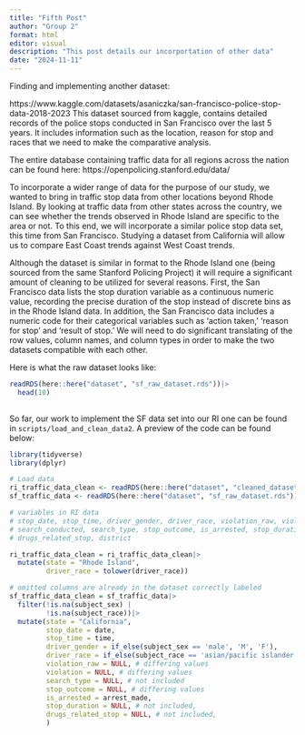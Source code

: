 ```yaml
---
title: "Fifth Post"
author: "Group 2"
format: html
editor: visual
description: "This post details our incorportation of other data"
date: "2024-11-11"
---
```


Finding and implementing another dataset:

https://www.kaggle.com/datasets/asaniczka/san-francisco-police-stop-data-2018-2023
This dataset sourced from kaggle, contains detailed records of the police stops conducted in San Francisco over the last 5 years. It includes information such as the location, reason for stop and races that we need to make the comparative analysis.

The entire database containing traffic data for all regions across the nation can be found here:
https://openpolicing.stanford.edu/data/

To incorporate a wider range of data for the purpose of our study, we wanted to bring in traffic stop data from other locations beyond Rhode Island. By looking at traffic data from other states across the country, we can see whether the trends observed in Rhode Island are specific to the area or not. To this end, we will incorporate a similar police stop data set, this time from San Francisco. Studying a dataset from California will allow us to compare East Coast trends against West Coast trends. 

Although the dataset is similar in format to the Rhode Island one (being sourced from the same Stanford Policing Project) it will require a significant amount of cleaning to be utilized for several reasons. First, the San Francisco data lists the stop duration variable as a continuous numeric value, recording the precise duration of the stop instead of discrete bins as in the Rhode Island data. In addition, the San Francisco data includes a numeric code for their categorical variables such as ‘action taken,’ ‘reason for stop’ and ‘result of stop.’ We will need to do significant translating of the row values, column names, and column types in order to make the two datasets compatible with each other. 

Here is what the raw dataset looks like:

```r
readRDS(here::here("dataset", "sf_raw_dataset.rds"))|>
  head(10)
  
```

So far, our work to implement the SF data set into our RI one can be found in `scripts/load_and_clean_data2`. A preview of the code can be found below:

```r
library(tidyverse)
library(dplyr)

# Load data
ri_traffic_data_clean <- readRDS(here::here("dataset", "cleaned_dataset.rds"))
sf_traffic_data <- readRDS(here::here("dataset", "sf_raw_dataset.rds"))

# variables in RI data
# stop_date, stop_time, driver_gender, driver_race, violation_raw, violation
# search_conducted, search_type, stop_outcome, is_arrested, stop_duration
# drugs_related_stop, district

ri_traffic_data_clean = ri_traffic_data_clean|>
  mutate(state = "Rhode Island",
         driver_race = tolower(driver_race))

# omitted columns are already in the dataset correctly labeled
sf_traffic_data_clean = sf_traffic_data|>
  filter(!is.na(subject_sex) | 
         !is.na(subject_race))|>
  mutate(state = "California",
         stop_date = date,
         stop_time = time,
         driver_gender = if_else(subject_sex == 'male', 'M', 'F'),
         driver_race = if_else(subject_race == 'asian/pacific islander', 'asian', subject_race),
         violation_raw = NULL, # differing values
         violation = NULL, # differing values
         search_type = NULL, # not included
         stop_outcome = NULL, # differing values
         is_arrested = arrest_made,
         stop_duration = NULL, # not included,
         drugs_related_stop = NULL, # not included,
         )
```
